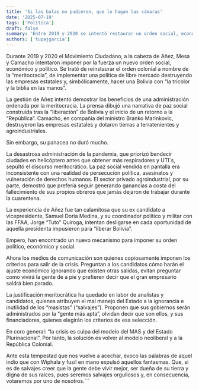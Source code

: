 ```yaml
---
title: 'Si las balas no pudieron, que lo hagan las cámaras'
date: '2025-07-19'
tags: ['Política']
draft: false
summary: 'Entre 2019 y 2020 se intentó restaurar un orden social, económico y político que, tras fracasar rotundamente, pretende volver mediante nuevas estrategias.'
authors: ['tupajgarcia']
---
```


Durante 2019 y 2020 el Movimiento Ciudadano, a la cabeza de Añez, Mesa y Camacho intentaron imponer por la fuerza un nuevo orden social, económico y político. Se trató de reinstaurar el orden colonial a nombre de la “meritocracia”, de implementar una política de libre mercado destruyendo las empresas estatales y, simbólicamente, hacer una Bolivia con “la tricolor y la biblia en las manos”.

La gestión de Añez intentó demostrar los beneficios de una administración ordenada por la meritocracia. La prensa dibujó una narrativa de paz social construida tras la “liberación” de Bolivia y el inicio de un retorno a la “República”. Camacho, en compañía del ministro Branko Marinkovic, destruyeron las empresas estatales y dotaron tierras a terratenientes y agroindustriales.

Sin embargo, su panacea no duró mucho.

La desastrosa administración de la pandemia, que priorizó bendecir ciudades en helicóptero antes que obtener más respiradores y UTI´s, sepultó el discurso meritocrático. La paz social vendida en pantalla era inconsistente con una realidad de persecución política, asesinatos y vulneración de derechos humanos. El sector privado agroindustrial, por su parte, demostró que prefería seguir generando ganancias a costa del fallecimiento de sus propios obreros que jamás dejaron de trabajar durante la cuarentena.

La experiencia de Añez fue tan calamitosa que su ex candidato a vicepresidente, Samuel Doria Medina, y su coordinador político y militar con las FFAA, Jorge “Tuto” Quiroga, intentan desligarse en cada oportunidad de aquella presidenta impusieron para “liberar Bolivia”.

Empero, han encontrado un nuevo mecanismo para imponer su orden político, económico y social.

Ahora los medios de comunicación son quienes copiosamente imponen los criterios para salir de la crisis. Preguntan a los candidatos cómo harán el ajuste económico ignorando que existen otras salidas, evitan preguntar como vivirá la gente de a pie y prefieren decir que el gran empresario saldrá bien parado.

La justificación meritocrática ha quedado en labor de analistas y candidatos, quienes atribuyen el mal manejo del Estado a la ignorancia e inutilidad de los “masistas” (“salvajes”). Proponen que sus gobiernos serán administrados por la “gente más apta”, olvidan decir que son ellos, y sus financiadores, quienes elegirán los criterios de esa selección.

En coro general: “la crisis es culpa del modelo del MAS y del Estado Plurinacional”. Por tanto, la solución es volver al modelo neoliberal y a la República Colonial.

Ante esta tempestad que nos vuelve a acechar, evoco las palabras de aquel indio que con Wiphala y fusil en mano expulsó aquellos fantasmas. Que, si es de salvajes creer que la gente debe vivir mejor, ser dueña de su tierra y digna de sus raíces, pues seremos salvajes orgullosos y, en consecuencia, votaremos por uno de nosotros.```
